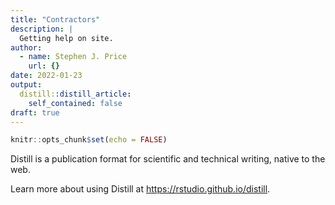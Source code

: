 ```yaml
---
title: "Contractors"
description: |
  Getting help on site.
author:
  - name: Stephen J. Price
    url: {}
date: 2022-01-23
output:
  distill::distill_article:
    self_contained: false
draft: true
---
```



```r
knitr::opts_chunk$set(echo = FALSE)
```

Distill is a publication format for scientific and technical writing, native to the web.

Learn more about using Distill at <https://rstudio.github.io/distill>.


